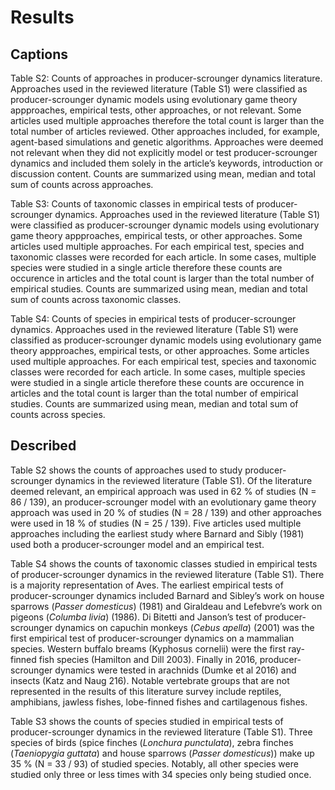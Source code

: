 # Results

## Captions

Table S2: Counts of approaches in producer-scrounger dynamics literature. Approaches used in the reviewed literature (Table S1) were classified as producer-scrounger dynamic models using evolutionary game theory appproaches, empirical tests, other approaches, or not relevant. Some articles used multiple approaches therefore the total count is larger than the total number of articles reviewed. Other approaches included, for example, agent-based simulations and genetic algorithms. Approaches were deemed not relevant when they did not explicitly model or test producer-scrounger dynamics and included them solely in the article's keywords, introduction or discussion content. Counts are summarized using mean, median and total sum of counts across approaches.  

Table S3: Counts of taxonomic classes in empirical tests of producer-scrounger dynamics. Approaches used in the reviewed literature (Table S1) were classified as producer-scrounger dynamic models using evolutionary game theory appproaches, empirical tests, or other approaches. Some articles used multiple approaches. For each empirical test, species and taxonomic classes were recorded for each article. In some cases, multiple species were studied in a single article therefore these counts are occurence in articles and the total count is larger than the total number of empirical studies. Counts are summarized using mean, median and total sum of counts across taxonomic classes.  


Table S4: Counts of species in empirical tests of producer-scrounger dynamics. Approaches used in the reviewed literature (Table S1) were classified as producer-scrounger dynamic models using evolutionary game theory appproaches, empirical tests, or other approaches. Some articles used multiple approaches. For each empirical test, species and taxonomic classes were recorded for each article. In some cases, multiple species were studied in a single article therefore these counts are occurence in articles and the total count is larger than the total number of empirical studies. Counts are summarized using mean, median and total sum of counts across species.  


## Described

Table S2 shows the counts of approaches used to study producer-scrounger dynamics in the reviewed literature (Table S1). Of the literature deemed relevant, an empirical approach was used in 62 % of studies (N = 86 / 139), an producer-scrounger model with an evolutionary game theory approach was used in 20 % of studies (N = 28 / 139) and other approaches were used in 18 % of studies (N = 25 / 139). Five articles used multiple approaches including the earliest study where Barnard and Sibly (1981) used both a producer-scrounger model and an empirical test. 


Table S4 shows the counts of taxonomic classes studied in empirical tests of producer-scrounger dynamics in the reviewed literature (Table S1). There is a majority representation of Aves. The earliest empirical tests of producer-scrounger dynamics included Barnard and Sibley's work on house sparrows (*Passer domesticus*) (1981) and Giraldeau and Lefebvre's work on pigeons (*Columba livia*) (1986). Di Bitetti and Janson's test of producer-scrounger dynamics on capuchin monkeys (*Cebus apella*) (2001) was the first empirical test of producer-scrounger dynamics on a mammalian species. Western buffalo breams (Kyphosus cornelii) were the first ray-finned fish species (Hamilton and Dill 2003). Finally in 2016, producer-scrounger dynamics were tested in arachnids (Dumke et al 2016) and insects (Katz and Naug 216). Notable vertebrate groups that are not represented in the results of this literature survey include reptiles, amphibians, jawless fishes, lobe-finned fishes and cartilagenous fishes. 

Table S3 shows the counts of species studied in empirical tests of producer-scrounger dynamics in the reviewed literature (Table S1). Three species of birds (spice finches (*Lonchura punctulata*), zebra finches (*Taeniopygia guttata*) and house sparrows (*Passer domesticus*)) make up 35 % (N = 33 / 93) of studied species. Notably, all other species were studied only three or less times with 34 species only being studied once. 

